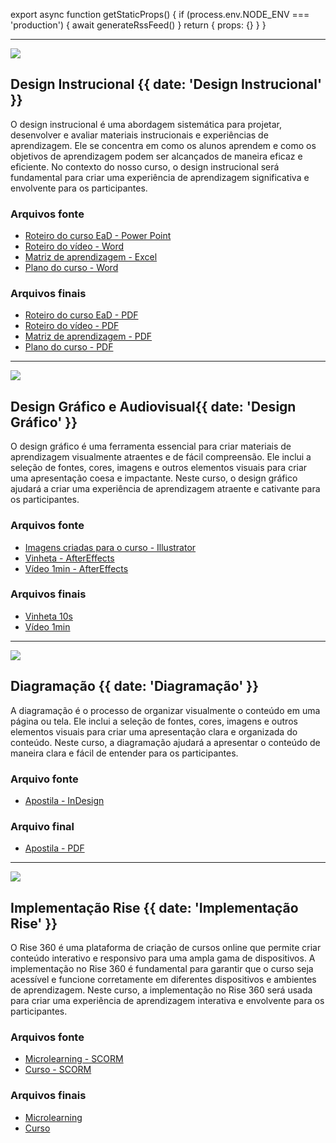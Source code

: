 
export async function getStaticProps() {
  if (process.env.NODE_ENV === 'production') {
    await generateRssFeed()
  }
  return { props: {} }
}

---

![](@/images/commit-suggestions.png)

## Design Instrucional {{ date: 'Design Instrucional' }}

O design instrucional é uma abordagem sistemática para projetar, desenvolver e avaliar materiais instrucionais e experiências de aprendizagem. Ele se concentra em como os alunos aprendem e como os objetivos de aprendizagem podem ser alcançados de maneira eficaz e eficiente. No contexto do nosso curso, o design instrucional será fundamental para criar uma experiência de aprendizagem significativa e envolvente para os participantes.

### <SparkleIcon /> Arquivos fonte

- <a href="#" target="_blank">
    Roteiro do curso EaD - Power Point
  </a>
- <a href="#" target="_blank">
    Roteiro do vídeo - Word
  </a>
- <a href="#" target="_blank">
    Matriz de aprendizagem - Excel
  </a>
- <a href="#" target="_blank">
    Plano do curso - Word
  </a>

### <SparkleIcon /> Arquivos finais

- <a href="#" target="_blank">
    Roteiro do curso EaD - PDF
  </a>
- <a href="#" target="_blank">
    Roteiro do vídeo - PDF
  </a>
- <a href="#" target="_blank">
    Matriz de aprendizagem - PDF
  </a>
- <a href="#" target="_blank">
    Plano do curso - PDF
  </a>

---

![](@/images/commit-suggestions.png)

## Design Gráfico e Audiovisual{{ date: 'Design Gráfico' }}

O design gráfico é uma ferramenta essencial para criar materiais de aprendizagem visualmente atraentes e de fácil compreensão. Ele inclui a seleção de fontes, cores, imagens e outros elementos visuais para criar uma apresentação coesa e impactante. Neste curso, o design gráfico ajudará a criar uma experiência de aprendizagem atraente e cativante para os participantes.

### <SparkleIcon /> Arquivos fonte

- <a href="#" target="_blank">
    Imagens criadas para o curso - Illustrator
  </a>
- <a href="#" target="_blank">
    Vinheta - AfterEffects
  </a>
- <a href="#" target="_blank">
    Vídeo 1min - AfterEffects
  </a>

### <SparkleIcon /> Arquivos finais

- <a href="#" target="_blank">
    Vinheta 10s
  </a>
- <a href="#" target="_blank">
    Vídeo 1min
  </a>

---

![](@/images/commit-suggestions.png)

## Diagramação {{ date: 'Diagramação' }}

A diagramação é o processo de organizar visualmente o conteúdo em uma página ou tela. Ele inclui a seleção de fontes, cores, imagens e outros elementos visuais para criar uma apresentação clara e organizada do conteúdo. Neste curso, a diagramação ajudará a apresentar o conteúdo de maneira clara e fácil de entender para os participantes.

### <SparkleIcon /> Arquivo fonte

- <a href="#" target="_blank">
    Apostila - InDesign
  </a>

### <SparkleIcon /> Arquivo final

- <a href="#" target="_blank">
    Apostila - PDF
  </a>

---

![](@/images/commit-suggestions.png)

## Implementação Rise {{ date: 'Implementação Rise' }}

O Rise 360 é uma plataforma de criação de cursos online que permite criar conteúdo interativo e responsivo para uma ampla gama de dispositivos. A implementação no Rise 360 é fundamental para garantir que o curso seja acessível e funcione corretamente em diferentes dispositivos e ambientes de aprendizagem. Neste curso, a implementação no Rise 360 será usada para criar uma experiência de aprendizagem interativa e envolvente para os participantes.

### <SparkleIcon /> Arquivos fonte

- <a href="#" target="_blank">
    Microlearning - SCORM
  </a>
- <a href="#" target="_blank">
    Curso - SCORM
  </a>

### <SparkleIcon /> Arquivos finais

- <a href="#" target="_blank">
    Microlearning
  </a>
- <a href="#" target="_blank">
    Curso
  </a>
